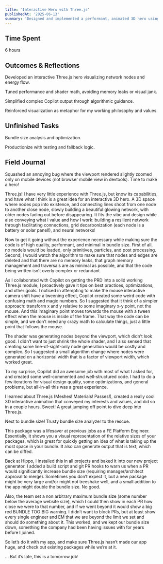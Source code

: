 ```yaml
---
title: 'Interactive Hero with Three.js'
publishedAt: '2025-06-13'
summary: 'Designed and implemented a performant, animated 3D hero using primitives in Three.js to convey neural and renewable energy network metaphors.'
---
```


## Time Spent

6 hours

## Outcomes & Reflections

Developed an interactive Three.js hero visualizing network nodes and energy flow.

Tuned performance and shader math, avoiding memory leaks or visual jank.

Simplified complex Copilot output through algorithmic guidance.

Reinforced visualization as metaphor for my working philosophy and values.

## Unfinished Tasks

Bundle size analysis and optimization.

Productionize with testing and fallback logic.

## Field Journal

Squashed an annoying bug where the viewport rendered slightly zoomed only on mobile devices (not browser mobile view in devtools). Time to make a hero!

Three.js! I have very little experience with Three.js, but know its capabilities, and have what I think is a great idea for an interactive 3D hero. A 3D space where nodes pop into existence, and connecting lines shoot from one node to another close node, slowly building a beautiful glowing network, with older nodes fading out before disappearing. It fits the vibe and design while also conveying what I value and how I work: building a resilient network through facilitating connections, grid decarbonization (each node is a battery or solar panel!), and neural networks!

Now to get it going without the experience necessary while making sure the code is of high quality, performant, and minimal in bundle size. First of all, no models would be loaded, only primitives, particles, and post processing. Second, I would watch the algorithm to make sure that nodes and edges are deleted and that there are no memory leaks, that graph memory management and traversals are as minimal as possible, and that the code being written isn’t overly complex or redundant.

As I collaborated with Copilot on getting the PRD into a solid working Three.js module, I proactively gave it tips on best practices, optimizations, and other goals. I noticed in attempting to make the mouse interactive camera shift have a tweening effect, Copilot created some weird code with confusing math and magic numbers. So I suggested that it think of a simpler approach: transform x and y relative to some imaginary x-y point, not the mouse. And this imaginary point moves towards the mouse with a tween effect when the mouse is inside of the frame. That way the code can be simple, and we don’t need any crazy math to calculate things, just a little point that follows the mouse.

The shader was generating nodes beyond the viewport, which didn’t look good. I didn’t want to just shrink the whole shader, and I also sensed that creating some line-of-sight-only node generation would be costly and complex. So I suggested a small algorithm change where nodes were generated on a horizontal width that is a factor of viewport width, which worked great.

To my surprise, Copilot did an awesome job with most of what I asked for, and created some well-commented and well-structured code. I had to do a few iterations for visual design quality, some optimizations, and general problems, but all-in-all this was a great experience.

I learned about Three.js (Meshes! Materials! Passes!), created a really cool 3D interactive animation that conveyed my interests and values, and did so in a couple hours. Sweet! A great jumping off point to dive deep into Three.js.

Next to bundle size! Trusty bundle size analyzer to the rescue.

This package was a lifesaver at previous jobs as a FE Platform Engineer. Essentially, it shows you a visual representation of the relative sizes of your packages, which is great for quickly getting an idea of what is taking up the most space in your bundle. It also can generate output that is text, which can be diffed.

Back at Hippo, I installed this in all projects and baked it into our new project generator. I added a build script and git PR hooks to warn us when a PR would significantly increase bundle size (requiring manager/architect approval to merge). Sometimes you don’t expect it, but a new package might be very large and/or might not treeshake well, and a small addition to the app might double the bundle size. No good.

Also, the team set a non arbitrary maximum bundle size (some number below the average website size), which I could then show in each PR how close we were to that number, and if we went beyond it would show a big red BUNDLE TOO BIG warning. I didn’t want to block PRs, but at least show every single engineer and EM that we are beyond the limit we set and should do something about it. This worked, and we kept our bundle size down, something the company had been having issues with for years before I joined.

So let’s do it with my app, and make sure Three.js hasn’t made our app huge, and check out existing packages while we’re at it.

… But it’s late, this is a tomorrow job!
